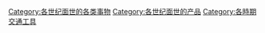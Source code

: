 
[[Category:各世纪面世的各类事物|Category:各世纪面世的各类事物]]
[[Category:各世纪面世的产品|Category:各世纪面世的产品]]
[[Category:各時期交通工具|Category:各時期交通工具]]